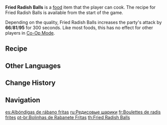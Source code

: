 {{Food Infobox
|id              = 108026
|name            = Fried Radish Balls
|description     = Fried Radish Balls.
|desc_suspicious = Way too oily, and leaves you looking for something to drink to cut through the grease.
|desc_basic      = Fragrant and crispy. Make sure to eat them while they're hot! Said to be a recipe from Liyue.
|desc_delicious  = It's insane that something so delicious comes from plain old radishes! All who eat them will truly understand Liyue's culinary reputation.
|type            = ATK-Boosting Dishes
|effectType      = ATK Up
|effect          = Increases all party members' ATK by (var1) for 300s.
|eff_att1        = ATK
|eff_suspicious1 = 66
|eff_basic1      = 81
|eff_delicious1  = 95
|rarity          = 2
|variant         = Lantern Rite Special Fried Radish Balls
|region          = Liyue
|recipe          = Available by default
}}
'''Fried Radish Balls''' is a [[food]] item that the player can cook. The recipe for Fried Radish Balls is available from the start of the game.

Depending on the quality, Fried Radish Balls increases the party's attack by '''66'''/'''81'''/'''95''' for 300 seconds. Like most foods, this has no effect for other players in [[Co-Op Mode]].

==Recipe==
{{Recipe
|type = Cooking
|Flour = 3
|Radish = 2
|Pepper = 1
|sort = Flour,Radish,Pepper
}}

==Other Languages==
{{Other Languages
|en      = Fried Radish Balls
|zhs     = 炸萝卜丸子
|zhs_rm  = Zhà Luóbo Wánzi
|zht     = 炸蘿蔔丸子
|zht_rm  = Zhà Luóbo Wánzi
|zh_tl   = Fried Radish Balls
|ja      = 大根の揚げ団子
|ja_rm   = Daikon no Age-dango
|ja_tl   = Fried Radish Balls
|ko      = 무완자 튀김
|ko_rm   = Muwanja Twigim
|ko_tl   = Fried Radish Balls
|es      = Albóndigas de rábano fritas
|es_tl   = Fried Radish Meatballs
|es_note = ''Albóndigas'' explicitly refers to meatballs, but the localization wrongly uses it to mean just "balls".
|fr      = Boulettes de radis frites
|fr_tl   = Fried Radish Balls
|ru      = Редисовые шарики
|ru_tl   = Radish Balls
|th      = Fried Radish Balls
|vi      = Củ Cải Viên Chiên
|vi_tl   = 
|de      = Frittierte Rettichbällchen
|de_tl   = Fried Radish Balls
|id      = Fried Radish Ball
|pt      = Bolinhas de Rabanete Fritas
|pt_tl   = 
}}

==Change History==
{{Change History|1.0}}

==Navigation==
{{Food Navbox}}

[[es:Albóndigas de rábano fritas]]
[[ru:Редисовые шарики]]
[[fr:Boulettes de radis frites]]
[[pt-br:Bolinhas de Rabanete Fritas]]
[[th:Fried Radish Balls]]